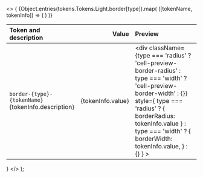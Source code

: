 
  <>
    {
      <table className="docs my-6">
        <thead>
          <tr>
            <th align="left">Token and description</th>
            <th align="right">
              <span className="pr-4">Value</span>
            </th>
            <th className="hidden sm:table-cell" align="left">
              Preview
            </th>
          </tr>
        </thead>
        <tbody>
          {Object.entries(tokens.Tokens.Light.border[type]).map(
            ([tokenName, tokenInfo]) => (
              <tr key={tokenName}>
                <td className="w-full">
                  <div className="cell-tokens-name">
                    <code className="font-medium">border-{type}-{tokenName}</code>
                    <div className="cell-description-tokens">
                      {tokenInfo.description}
                    </div>
                  </div>
                </td>
                <td>
                  <div className="cell-value-scale" align="right">
                    {tokenInfo.value}
                  </div>
                </td>
                <td className="hidden sm:table-cell">
                  <div
                    className={type === 'radius'
                      ? 'cell-preview-border-radius'
                      : type === 'width'
                      ? 'cell-preview-border-width'
                      : {}}
                    style={
                      type === 'radius'
                      ? { borderRadius: tokenInfo.value }
                      : type === 'width'
                      ? { borderWidth: tokenInfo.value, }
                      : {}
                    }
                  ></div>
                </td>
              </tr>
            )
          )}
        </tbody>
      </table>
    }
  </>
);

